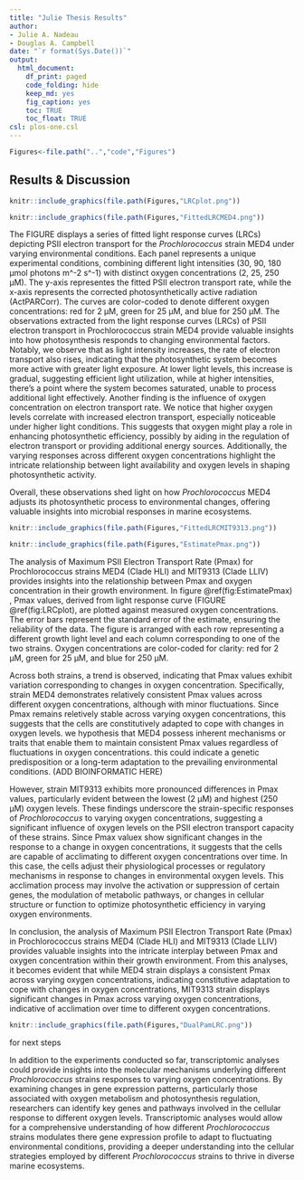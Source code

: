 ```yaml
---
title: "Julie Thesis Results"
author:
- Julie A. Nadeau
- Douglas A. Campbell
date: "`r format(Sys.Date())`"
output:
  html_document:
    df_print: paged
    code_folding: hide
    keep_md: yes
    fig_caption: yes
    toc: TRUE
    toc_float: TRUE   
csl: plos-one.csl
---
```

``` r
Figures<-file.path("..","code","Figures")
```

## Results & Discussion


```r
knitr::include_graphics(file.path(Figures,"LRCplot.png"))
```






```r
knitr::include_graphics(file.path(Figures,"FittedLRCMED4.png"))
```


The FIGURE displays a series of fitted light response curves (LRCs) depicting PSII electron transport for the *Prochlorococcus* strain MED4 under varying environmental conditions. Each panel represents a unique experimental conditions, combining different light intensities (30, 90, 180 µmol photons m^-2 s^-1) with distinct oxygen concentrations (2, 25, 250 µM). The y-axis representes the fitted PSII electron transport rate, while the x-axis represents the corrected photosynthetically active radiation (ActPARCorr). The curves are color-coded to denote different oxygen concentrations: red for 2 µM, green for 25 µM, and blue for 250 µM.
The observations extracted from the light response curves (LRCs) of PSII electron transport in Prochlorococcus strain MED4 provide valuable insights into how photosynthesis responds to changing environmental factors. Notably, we observe that as light intensity increases, the rate of electron transport also rises, indicating that the photosynthetic system becomes more active with greater light exposure. At lower light levels, this increase is gradual, suggesting efficient light utilization, while at higher intensities, there's a point where the system becomes saturated, unable to process additional light effectively. Another finding is the influence of oxygen concentration on electron transport rate. We notice that higher oxygen levels correlate with increased electron transport, especially noticeable under higher light conditions. This suggests that oxygen might play a role in enhancing photosynthetic efficiency, possibly by aiding in the regulation of electron transport or providing additional energy sources. Additionally, the varying responses across different oxygen concentrations highlight the intricate relationship between light availability and oxygen levels in shaping photosynthetic activity. 

Overall, these observations shed light on how *Prochlorococcus* MED4 adjusts its photosynthetic process to environmental changes, offering valuable insights into microbial responses in marine ecosystems.


```r
knitr::include_graphics(file.path(Figures,"FittedLRCMIT9313.png"))
```


```r
knitr::include_graphics(file.path(Figures,"EstimatePmax.png"))
```
The analysis of Maximum PSII Electron Transport Rate (Pmax) for Prochlorococcus strains MED4 (Clade HLI) and MIT9313 (Clade LLIV) provides insights into the relationship between Pmax and oxygen concentration in their growth environment. In figure \@ref(fig:EstimatePmax) , Pmax values, derived from light response curve (FIGURE \@ref(fig:LRCplot), are plotted against measured oxygen concentrations. The error bars represent the standard error of the estimate, ensuring the reliability of the data. The figure is arranged with each row representing a different growth light level and each column corresponding to one of the two strains. Oxygen concentrations are color-coded for clarity: red for 2 µM, green for 25 µM, and blue for 250 µM.

Across both strains, a trend is observed, indicating that Pmax values exhibit variation corresponding to changes in oxygen concentration. Specifically, strain MED4 demonstrates relatively consistent Pmax values across different oxygen concentrations, although with minor fluctuations. Since Pmax remains reletively stable across varying oxygen concentrations, this suggests that the cells are constitutively adapted to cope with changes in oxygen levels. we hypothesis that MED4 possess inherent mechanisms or traits that enable them to maintain consistent Pmax values regardless of fluctuations in oxygen concentrations. this could indicate a genetic predisposition or a long-term adaptation to the prevailing environmental conditions. (ADD BIOINFORMATIC HERE)

However, strain MIT9313 exhibits more pronounced differences in Pmax values, particularly evident between the lowest (2 µM) and highest (250 µM) oxygen levels. These findings underscore the strain-specific responses of *Prochlorococcus* to varying oxygen concentrations, suggesting a significant influence of oxygen levels on the PSII electron transport capacity of these strains. Since Pmax valuex show significant changes in the response to a change in oxygen concentrations, it suggests that the cells are capable of acclimating to different oxygen concentrations over time. In this case, the cells adjust their physiological processes or regulatory mechanisms in response to changes in environmental oxygen levels. This acclimation process may involve the activation or suppression of certain genes, the modulation of metabolic pathways, or changes in cellular structure or function to optimize photosynthetic efficiency in varying oxygen environments.

In conclusion, the analysis of Maximum PSII Electron Transport Rate (Pmax) in Prochlorococcus strains MED4 (Clade HLI) and MIT9313 (Clade LLIV) provides valuable insights into the intricate interplay between Pmax and oxygen concentration within their growth environment. From this analyses, it becomes evident that while MED4 strain displays a consistent Pmax across varying oxygen concentrations, indicating constitutive adaptation to cope with changes in oxygen concentrations, MIT9313 strain displays significant changes in Pmax across varying oxygen concentrations, indicative of acclimation over time to different oxygen concentrations. 


```r
knitr::include_graphics(file.path(Figures,"DualPamLRC.png"))
```






for next steps 

In addition to the experiments conducted so far, transcriptomic analyses could provide insights into the molecular mechanisms underlying different *Prochlorococcus* strains responses to varying oxygen concentrations. By examining changes in gene expression patterns, particularly those associated with oxygen metabolism and photosynthesis regulation, researchers can identify key genes and pathways involved in the cellular response to different oxygen levels. Transcriptomic analyses would allow for a comprehensive understanding of how different *Prochlorococcus* strains modulates there gene expression profile to adapt to fluctuating environmental conditions, providing a deeper understanding into the cellular strategies employed by different *Prochlorococcus* strains to thrive in diverse marine ecosystems.
